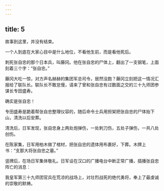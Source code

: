 ```yaml
---
---
---
```

title: 5
---



故事到这里，并没有结束。

一个人到底在大家心目中是什么地位，不看他生前，而是看他死后。

刺死张自忠的那个日本兵，叫藤冈。他在张自忠的尸体上，翻出了一支钢笔，上面刻着三个字：“张自忠。”

藤冈大吃一惊，对方声名赫赫的集团军总司令，居然没跑？藤冈立刻把这一情况汇报给了联队长。联队长不敢怠慢，请来了曾和张自忠有过数面之交的三十九师团参谋长专田盛寿。

确实是张自忠！

专田盛寿是跪着帮张自忠整理仪容的，随后命令士兵用担架把张自忠的尸体抬下山，清洗以后安葬。

清洗后，日军发现，张自忠身上两处炮弹伤，一处刺刀伤，五处子弹伤，一共八处创伤。

在陈家集，日军用柏木做了棺材，把张自忠的遗体用布裹好，下葬。木牌上书：“支那大将张自忠之墓。”

竖牌后，在场日军集体敬礼。日军设在汉口的广播电台中断正常广播，插播张自忠阵亡的消息：

我皇军第三十九师团官兵在荒凉的战场上，对壮烈战死的绝代勇将，奉上了最虔诚的崇敬的默祷。
